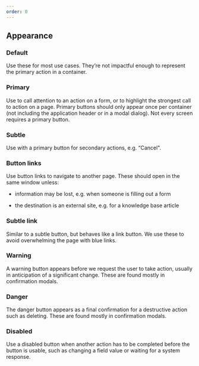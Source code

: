 ```yaml
---
order: 0
---
```



## Appearance

### Default

Use these for most use cases. They’re not impactful enough to represent the primary action in a container.

<Example Component={DefaultButton} componentName="@atlaskit/button" />

### Primary

Use to call attention to an action on a form, or to highlight the strongest call to action on a page. Primary buttons should only appear once per container (not including the application header or in a modal dialog). Not every screen requires a primary button.

<Example Component={PrimaryButton} componentName="@atlaskit/button" />

### Subtle

Use with a primary button for secondary actions, e.g. “Cancel".

<Example Component={SubtleButton} componentName="@atlaskit/button" />

### Button links

Use button links to navigate to another page. These should open in the same window unless:

- information may be lost, e.g. when someone is filling out a form

- the destination is an external site, e.g. for a knowledge base article

<Example Component={LinkButton} componentName="@atlaskit/button" />

### Subtle link

Similar to a subtle button, but behaves like a link button. We use these to avoid overwhelming the page with blue links.

<Example Component={SubtleLinkButton} componentName="@atlaskit/button" />

### Warning

A warning button appears before we request the user to take action, usually in anticipation of a significant change. These are found mostly in confirmation modals.

<Example Component={WarningButton} componentName="@atlaskit/button" />

### Danger

The danger button appears as a final confirmation for a destructive action such as deleting. These are found mostly in confirmation modals.

<Example Component={DangerButton} componentName="@atlaskit/button" />

### Disabled

Use a disabled button when another action has to be completed before the button is usable, such as changing a field value or waiting for a system response.

<Example Component={DisabledButton} componentName="@atlaskit/button" />
